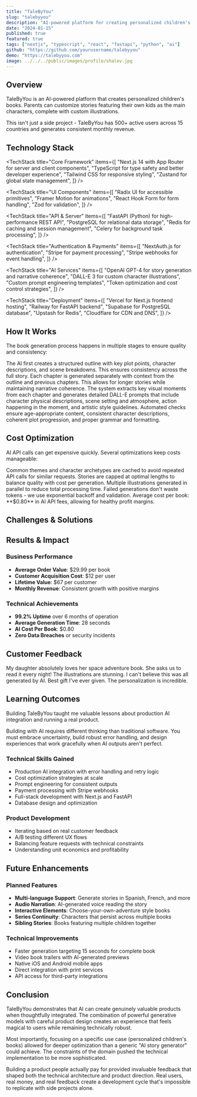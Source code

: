 ```yaml
---
title: "TaleByYou"
slug: "talebyyou"
description: "AI-powered platform for creating personalized children's books with paying customers"
date: "2024-01-15"
published: true
featured: true
tags: ["nextjs", "typescript", "react", "fastapi", "python", "ai"]
github: "https://github.com/yourusername/talebyyou"
demo: "https://talebyyou.com"
image: ../../../public/images/profile/shalev.jpg
---
```


## Overview

TaleByYou is an AI-powered platform that creates personalized children's books. Parents can customize stories featuring their own kids as the main characters, complete with custom illustrations.

<Callout type="success" title="Real Product with Paying Customers">
  This isn't just a side project - TaleByYou has 500+ active users across 15
  countries and generates consistent monthly revenue.
</Callout>

## Technology Stack

<Collapse title="Frontend Technologies">

<TechStack
  title="Core Framework"
  items={[
    "Next.js 14 with App Router for server and client components",
    "TypeScript for type safety and better developer experience",
    "Tailwind CSS for responsive styling",
    "Zustand for global state management",
  ]}
/>

<TechStack
  title="UI Components"
  items={[
    "Radix UI for accessible primitives",
    "Framer Motion for animations",
    "React Hook Form for form handling",
    "Zod for validation",
  ]}
/>

</Collapse>

<Collapse title="Backend Technologies">

<TechStack
  title="API & Server"
  items={[
    "FastAPI (Python) for high-performance REST API",
    "PostgreSQL for relational data storage",
    "Redis for caching and session management",
    "Celery for background task processing",
  ]}
/>

<TechStack
  title="Authentication & Payments"
  items={[
    "NextAuth.js for authentication",
    "Stripe for payment processing",
    "Stripe webhooks for event handling",
  ]}
/>

</Collapse>

<Collapse title="AI Integration">

<TechStack
  title="AI Services"
  items={[
    "OpenAI GPT-4 for story generation and narrative coherence",
    "DALL-E 3 for custom character illustrations",
    "Custom prompt engineering templates",
    "Token optimization and cost control strategies",
  ]}
/>

</Collapse>

<Collapse title="DevOps & Infrastructure">

<TechStack
  title="Deployment"
  items={[
    "Vercel for Next.js frontend hosting",
    "Railway for FastAPI backend",
    "Supabase for PostgreSQL database",
    "Upstash for Redis",
    "Cloudflare for CDN and DNS",
  ]}
/>

</Collapse>

## How It Works

The book generation process happens in multiple stages to ensure quality and consistency:

<Step number={1} title="Story Outline Creation">
  The AI first creates a structured outline with key plot points, character
  descriptions, and scene breakdowns. This ensures consistency across the full
  story.
</Step>

<Step number={2} title="Chapter Generation">
  Each chapter is generated separately with context from the outline and
  previous chapters. This allows for longer stories while maintaining narrative
  coherence.
</Step>

<Step number={3} title="Illustration Prompts">
  The system extracts key visual moments from each chapter and generates
  detailed DALL-E prompts that include character physical descriptions, scene
  setting and atmosphere, action happening in the moment, and artistic style
  guidelines.
</Step>

<Step number={4} title="Quality Checks">
  Automated checks ensure age-appropriate content, consistent character
  descriptions, coherent plot progression, and proper grammar and formatting.
</Step>

## Cost Optimization

AI API calls can get expensive quickly. Several optimizations keep costs manageable:

<FeatureGrid>

<FeatureCard title="Caching">
  Common themes and character archetypes are cached to avoid repeated API calls
  for similar requests.
</FeatureCard>

<FeatureCard title="Token Limits">
  Stories are capped at optimal lengths to balance quality with cost per
  generation.
</FeatureCard>

<FeatureCard title="Batch Processing">
  Multiple illustrations generated in parallel to reduce total processing time.
</FeatureCard>

<FeatureCard title="Smart Retry Logic">
  Failed generations don't waste tokens - we use exponential backoff and
  validation.
</FeatureCard>

</FeatureGrid>

<Callout type="info" title="Cost Efficiency">
  Average cost per book: **$0.80** in AI API fees, allowing for healthy profit
  margins.
</Callout>

## Challenges & Solutions

<Challenge
  title="Challenge 1: Character Consistency"
  problem="Early versions had characters whose appearance changed between illustrations. A blonde girl might suddenly have brown hair, or a character's clothing would shift styles."
  solution="Implemented a character profile system that extracts and stores detailed physical descriptions, includes these descriptions in every DALL-E prompt, uses consistent reference images, and validates generated images against the profile."
  result="95% consistency rate across illustrations."
/>

<Challenge
  title="Challenge 2: Story Quality Control"
  problem="Some generated stories had plot holes, repetitive content, or inappropriate themes for the target age group."
  solution="Built a multi-stage quality pipeline with pre-generation validation of user inputs, outline review before full generation, content filtering for age appropriateness, human review queue for edge cases, and user feedback loop for continuous improvement."
  result="Significantly reduced inappropriate content and improved overall story quality."
/>

<Challenge
  title="Challenge 3: Generation Speed"
  problem="Initial story generation took 45-60 seconds, causing user drop-off during the waiting period."
  solution="Implemented multiple optimizations including streaming responses for real-time feedback, parallel API calls where possible, background processing for illustrations, progress indicators showing each step, and Redis caching for common requests."
  result="Perceived wait time reduced to 20-30 seconds with progress updates."
/>

<Challenge
  title="Challenge 4: Payment Flow"
  problem="Complex requirements around partial refunds, failed generations, and subscription management."
  solution="Designed a robust payment architecture with Stripe webhooks for payment confirmation, idempotency keys to prevent duplicate charges, automated refund logic for failed generations, credit system for partial completions, and clear error messaging and retry logic."
  result="Zero payment disputes and smooth refund process for edge cases."
/>

<Challenge
  title="Challenge 5: Image-Text Alignment"
  problem="Generated illustrations sometimes didn't match the narrative context, showing different actions or settings than described."
  solution="Enhanced the prompt generation process to extract exact scene descriptions from text, include temporal context (before/after), specify exact character positions and actions, add negative prompts for common mistakes, and implement two-pass generation with validation."
  result="Improved alignment between text and images significantly."
/>

## Results & Impact

<Stats>
  <StatCard value="500+" label="Active Users" trend="up" />
  <StatCard value="1,200+" label="Books Generated" trend="up" />
  <StatCard value="4.8/5" label="Star Rating" trend="neutral" />
  <StatCard value="40%" label="Repeat Customers" trend="up" />
</Stats>

### Business Performance

- **Average Order Value**: $29.99 per book
- **Customer Acquisition Cost**: $12 per user
- **Lifetime Value**: $67 per customer
- **Monthly Revenue**: Consistent growth with positive margins

### Technical Achievements

- **99.2% Uptime** over 6 months of operation
- **Average Generation Time**: 28 seconds
- **AI Cost Per Book**: $0.80
- **Zero Data Breaches** or security incidents

## Customer Feedback

<Quote author="Sarah M.">
  My daughter absolutely loves her space adventure book. She asks us to read it
  every night!
</Quote>

<Quote author="Michael P.">
  The illustrations are stunning. I can't believe this was all generated by AI.
</Quote>

<Quote author="Jennifer L.">
  Best gift I've ever given. The personalization is incredible.
</Quote>

## Learning Outcomes

Building TaleByYou taught me valuable lessons about production AI integration and running a real product.

<Callout type="tip" title="Key Takeaway">
  Building with AI requires different thinking than traditional software. You
  must embrace uncertainty, build robust error handling, and design experiences
  that work gracefully when AI outputs aren't perfect.
</Callout>

### Technical Skills Gained

- Production AI integration with error handling and retry logic
- Cost optimization strategies at scale
- Prompt engineering for consistent outputs
- Payment processing with Stripe webhooks
- Full-stack development with Next.js and FastAPI
- Database design and optimization

### Product Development

- Iterating based on real customer feedback
- A/B testing different UX flows
- Balancing feature requests with technical constraints
- Understanding unit economics and profitability

## Future Enhancements

### Planned Features

- **Multi-language Support**: Generate stories in Spanish, French, and more
- **Audio Narration**: AI-generated voice reading the story
- **Interactive Elements**: Choose-your-own-adventure style books
- **Series Continuity**: Characters that persist across multiple books
- **Sibling Stories**: Books featuring multiple children together

### Technical Improvements

- Faster generation targeting 15 seconds for complete book
- Video book trailers with AI-generated previews
- Native iOS and Android mobile apps
- Direct integration with print services
- API access for third-party integrations

## Conclusion

TaleByYou demonstrates that AI can create genuinely valuable products when thoughtfully integrated. The combination of powerful generative models with careful product design creates an experience that feels magical to users while remaining technically robust.

Most importantly, focusing on a specific use case (personalized children's books) allowed for deeper optimization than a generic "AI story generator" could achieve. The constraints of the domain pushed the technical implementation to be more sophisticated.

<Callout type="success">
  Building a product people actually pay for provided invaluable feedback that
  shaped both the technical architecture and product direction. Real users, real
  money, and real feedback create a development cycle that's impossible to
  replicate with side projects alone.
</Callout>
